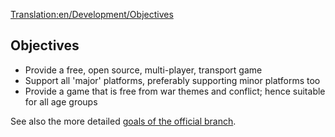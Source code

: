 [[Translation:en/Development/Objectives]]

==Objectives==
* Provide a free, open source, multi-player, transport game
* Support all 'major' platforms, preferably supporting minor platforms too
* Provide a game that is free from war themes and conflict; hence suitable for all age groups

See also the more detailed [https://github.com/OpenTTD/OpenTTD/blob/master/CONTRIBUTING.md#project-goals goals of the official branch].